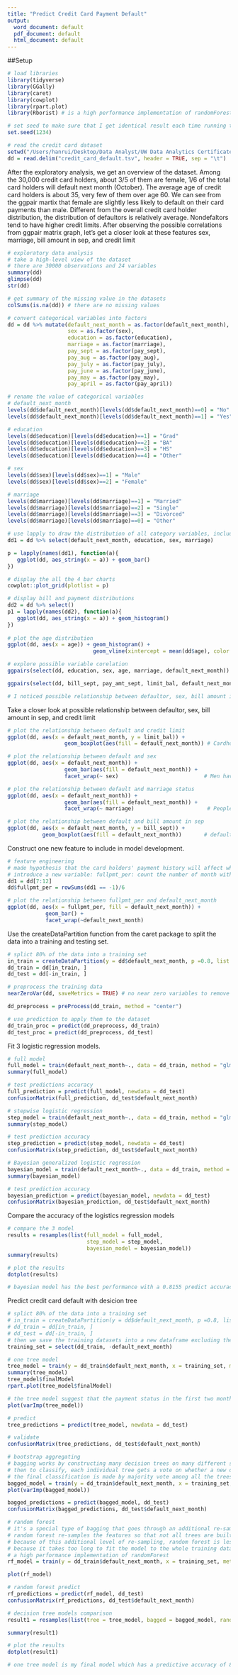 ```yaml
---
title: "Predict Credit Card Payment Default"
output:
  word_document: default
  pdf_document: default
  html_document: default
---
```


##Setup
```r
# load libraries
library(tidyverse)
library(GGally)
library(caret)
library(cowplot)
library(rpart.plot)
library(Rborist) # is a high performance implementation of randomForest

# set seed to make sure that I get identical result each time running the code
set.seed(1234)

```



```r
# read the credit card dataset
setwd("/Users/hanrui/Desktop/Data Analyst/UW Data Analytics Certificate/Data Mining and Predictive Analytics/datasets")
dd = read.delim("credit_card_default.tsv", header = TRUE, sep = "\t")
```

After the exploratory analysis, we get an overview of the dataset. Among the 30,000 credit card holders, about 3/5 of them are female, 1/6 of the total card holders will default next month (October). The average age of credit card holders is about 35, very few of them over age 60. We can see from the ggpair martix that female are slightly less likely to default on their card payments than male. Different from the overall credit card holder distribution, the distribution of defaultors is relatively average. Nondefaltors tend to have higher credit limits. After observing the possible correlations from ggpair matrix graph, let's get a closer look at these features sex, marriage, bill amount in sep, and credit limit
```r
# exploratory data analysis
# take a high-level view of the dataset
# there are 30000 observations and 24 variables
summary(dd)
glimpse(dd)
str(dd)

# get summary of the missing value in the datasets
colSums(is.na(dd)) # there are no missing values 

# convert categorical variables into factors
dd = dd %>% mutate(default_next_month = as.factor(default_next_month),
                   sex = as.factor(sex),
                   education = as.factor(education),
                   marriage = as.factor(marriage), 
                   pay_sept = as.factor(pay_sept),
                   pay_aug = as.factor(pay_aug),
                   pay_july = as.factor(pay_july),
                   pay_june = as.factor(pay_june),
                   pay_may = as.factor(pay_may),
                   pay_april = as.factor(pay_april))

# rename the value of categorical variables
# default_next_month
levels(dd$default_next_month)[levels(dd$default_next_month)==0] = "No"
levels(dd$default_next_month)[levels(dd$default_next_month)==1] = "Yes"

# education
levels(dd$education)[levels(dd$education)==1] = "Grad"
levels(dd$education)[levels(dd$education)==2] = "BA"
levels(dd$education)[levels(dd$education)==3] = "HS"
levels(dd$education)[levels(dd$education)==4] = "Other"

# sex
levels(dd$sex)[levels(dd$sex)==1] = "Male"
levels(dd$sex)[levels(dd$sex)==2] = "Female"

# marriage
levels(dd$marriage)[levels(dd$marriage)==1] = "Married"
levels(dd$marriage)[levels(dd$marriage)==2] = "Single"
levels(dd$marriage)[levels(dd$marriage)==3] = "Divorced"
levels(dd$marriage)[levels(dd$marriage)==0] = "Other"

# use lapply to draw the distribution of all category variables, including our outcome variable: 
dd1 = dd %>% select(default_next_month, education, sex, marriage)

p = lapply(names(dd1), function(a){
   ggplot(dd, aes_string(x = a)) + geom_bar() 
})

# display the all the 4 bar charts
cowplot::plot_grid(plotlist = p)

# display bill and payment distributions
dd2 = dd %>% select()
p1 = lapply(names(dd2), function(a){
   ggplot(dd, aes_string(x = a)) + geom_histogram() 
})
  
# plot the age distribution
ggplot(dd, aes(x = age)) + geom_histogram() + 
                           geom_vline(xintercept = mean(dd$age), color = "red")

# explore possible variable corelation
ggpairs(select(dd, education, sex, age, marriage, default_next_month)) 

ggpairs(select(dd, bill_sept, pay_amt_sept, limit_bal, default_next_month))

# I noticed possible relationship between defaultor, sex, bill amount in sep, credit limit, let's take a closer look

```

Take a closer look at possible relationship between defaultor, sex, bill amount in sep, and credit limit
```r
# plot the relationship between default and credit limit
ggplot(dd, aes(x = default_next_month, y = limit_bal)) +
                  geom_boxplot(aes(fill = default_next_month)) # Cardholders with high credit limit have lower chance of default

# plot the relationship between default and sex
ggplot(dd, aes(x = default_next_month)) +
                  geom_bar(aes(fill = default_next_month)) +
                  facet_wrap(~ sex)                           # Men have higher risk of default than women

# plot the relationship between default and marriage status
ggplot(dd, aes(x = default_next_month)) +
                  geom_bar(aes(fill = default_next_month)) +
                  facet_wrap(~ marriage)                       # People who married have higher chance of default than those are single

# plot the relationship between default and bill amount in sep
ggplot(dd, aes(x = default_next_month, y = bill_sept)) + 
           geom_boxplot(aes(fill = default_next_month))       # defaulters tend to have a slightly lower bill amount in September
```

Construct one new feature to include in model development. 
```r
# feature engineering
# made hypothesis that the card holders' payment history will affect whether they will default in the future
# introduce a new variable: fullpmt_per: count the number of month with full payment/6 months
dd1 = dd[7:12]
dd$fullpmt_per = rowSums(dd1 == -1)/6

# plot the relationship between fullpmt_per and default_next_month
ggplot(dd, aes(x = fullpmt_per, fill = default_next_month)) + 
            geom_bar() + 
            facet_wrap(~default_next_month)
```

Use the createDataPartition function from the caret package to split the data into a training and testing set.
```r
# splict 80% of the data into a training set
in_train = createDataPartition(y = dd$default_next_month, p =0.8, list = FALSE)
dd_train = dd[in_train, ]
dd_test = dd[-in_train, ]

# preprocess the training data
nearZeroVar(dd, saveMetrics = TRUE) # no near zero variables to remove

dd_preprocess = preProcess(dd_train, method = "center")

# use prediction to apply them to the dataset
dd_train_proc = predict(dd_preprocess, dd_train)
dd_test_proc = predict(dd_preprocess, dd_test)

```

Fit 3 logistic regression models.
```r
# full model
full_model = train(default_next_month~., data = dd_train, method = "glm", family = binomial)
summary(full_model)

# test predictions accuracy
full_prediction = predict(full_model, newdata = dd_test)
confusionMatrix(full_prediction, dd_test$default_next_month)
```


```r
# stepwise logistic regression
step_model = train(default_next_month~., data = dd_train, method = "glmStepAIC", family = binomial)
summary(step_model)

# test prediction accuracy
step_prediction = predict(step_model, newdata = dd_test)
confusionMatrix(step_prediction, dd_test$default_next_month)
```


```r
# Bayesian generalized logistic regression
bayesian_model = train(default_next_month~., data = dd_train, method = "bayesglm", family = binomial)
summary(bayesian_model)

# test prediction accuracy
bayesian_prediction = predict(bayesian_model, newdata = dd_test)
confusionMatrix(bayesian_prediction, dd_test$default_next_month)

```

Compare the accuracy of the logistics regression models 
```r
# compare the 3 model
results = resamples(list(full_model = full_model, 
                         step_model = step_model,
                         bayesian_model = bayesian_model))
summary(results)

# plot the results
dotplot(results)

# bayesian model has the best performance with a 0.8155 predict accuracy
```

Predict credit card default with desicion tree
```r
# splict 80% of the data into a training set
# in_train = createDataPartition(y = dd$default_next_month, p =0.8, list = FALSE)
# dd_train = dd[in_train, ]
# dd_test = dd[-in_train, ]
# then we save the training datasets into a new dataframe excluding the default_next_month
training_set = select(dd_train, -default_next_month)

# one tree model
tree_model = train(y = dd_train$default_next_month, x = training_set, method = "rpart")
summary(tree_model)
tree_model$finalModel
rpart.plot(tree_model$finalModel)

# the tree model suggest that the payment status in the first two months prior are critical for identifying defaultors
plot(varImp(tree_model))

# predict
tree_predictions = predict(tree_model, newdata = dd_test)

# validate
confusionMatrix(tree_predictions, dd_test$default_next_month)
```

```r
# bootstrap aggregating
# bagging works by constructing many decision trees on many different samples of traning data
# then to classify, each individual tree gets a vote on whether a new observation from the test set is a defaultor or non-defaultor
# the final classification is made by majority vote among all the trees
bagged_model = train(y = dd_train$default_next_month, x = training_set, method = "treebag")
plot(varImp(bagged_model))

bagged_predictions = predict(bagged_model, dd_test)
confusionMatrix(bagged_predictions, dd_test$default_next_month)
```

```r
# random forest
# it's a special type of bagging that goes through an additional re-sampling step.
# random forest re-samples the features so that not all trees are built using the same set
# because of this additional level of re-sampling, random forest is less prone to over-fitting
# because it takes too long to fit the model to the whole training datasets, I will use Rborist package which is 
# a high performance implementation of randomForest
rf_model = train(y = dd_train$default_next_month, x = training_set, method = "Rborist", prox = TRUE, verbose = TRUE, nTree = 50)

plot(rf_model)
```

```r
# random forest predict
rf_predictions = predict(rf_model, dd_test)
confusionMatrix(rf_predictions, dd_test$default_next_month)

```

```r
# decision tree models comparison
result1 = resamples(list(tree = tree_model, bagged = bagged_model, randomforest = rf_model) )

summary(result1)

# plot the results
dotplot(result1)

# one tree model is my final model which has a predictive accuracy of 82.63%
```



